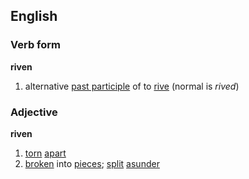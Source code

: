 ==English==
===Verb form===
'''riven'''
# alternative [[past participle]] of to [[rive]] (normal is ''rived'')
===Adjective===
'''riven'''
# [[torn]] [[apart]]
# [[broken]] into [[piece]]s; [[split]] [[asunder]]